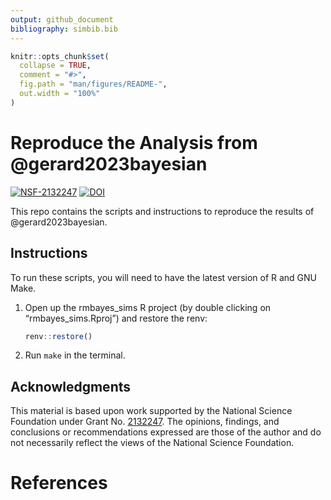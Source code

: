 ```yaml
---
output: github_document
bibliography: simbib.bib
---
```


<!-- README.md is generated from README.Rmd. Please edit that file -->

```r
knitr::opts_chunk$set(
  collapse = TRUE,
  comment = "#>",
  fig.path = "man/figures/README-",
  out.width = "100%"
)
```

# Reproduce the Analysis from @gerard2023bayesian

[![NSF-2132247](https://img.shields.io/badge/NSF-2132247-blue.svg)](https://nsf.gov/awardsearch/showAward?AWD_ID=2132247)
[![DOI](https://zenodo.org/badge/DOI/10.5281/zenodo.6993722.svg)](https://doi.org/10.5281/zenodo.6993722)

This repo contains the scripts and instructions to reproduce the results of @gerard2023bayesian. 

## Instructions

To run these scripts, you will need to have the latest version of R and GNU Make.

1. Open up the rmbayes_sims R project (by double clicking on "rmbayes_sims.Rproj") and restore the renv:

    ```r
    renv::restore()
    ```
    
2. Run `make` in the terminal.

## Acknowledgments

This material is based upon work supported by the National Science Foundation under Grant No. [2132247](https://www.nsf.gov/awardsearch/showAward?AWD_ID=2132247). The opinions, findings, and conclusions or recommendations expressed are those of the author and do not necessarily reflect the views of the National Science Foundation.

# References

